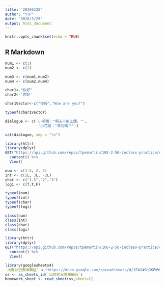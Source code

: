 ```yaml
---
title: '20200325'
author: "YTP"
date: "2020/3/25"
output: html_document
---
```


```r
knitr::opts_chunk$set(echo = TRUE)
```

## R Markdown

```r
num1 <- c(1)
num2 <- c(2)
```


```r
num3 <- c(num1,num2)
num4 <- c(num2,num4)
```

```r
char1<-"你好"
char2<-'你好'
```

```r
char1Vector<-c("你好","How are you?")
```

```r
typeof(char1Vector)
```

```r
dialogue <- c('小明說："明天不用上課。"',
               '小花說："真的嗎？"')

cat(dialogue, sep = "\n")
```

```r
library(httr)
library(dplyr)
GET("https://api.github.com/repos/tpemartin/108-2-56-inclass-practice/commits") %>%
  content() %>%
  View()
```

```r
num <- c(1.5, 2, 3)
int <- c(1L, 3L, -2L)
char <- c("1.5","2","3")
logi <- c(T,T,F)

typeof(num)
typeof(int)
typeof(char)
typeof(logi)
```

```r
class(num)
class(int)
class(char)
class(logi)
```

```r
library(httr)
library(dplyr)
GET("https://api.github.com/repos/tpemartin/108-2-56-inclass-practice/commits") %>%
  content() %>%
  View()
```

```r
library(googlesheets4)
`出席狀況表單網址` <-"https://docs.google.com/spreadsheets/d/1EAG49qDKPWWi0ebkVr29TLrvVnoBPfkvxYY-J3xLAHY/edit#gid=458686645"  # 缺乏定義值
ss <- as_sheets_id(`出席狀況表單網址`)
homework_sheet <- read_sheet(ss,sheet=1)
```

